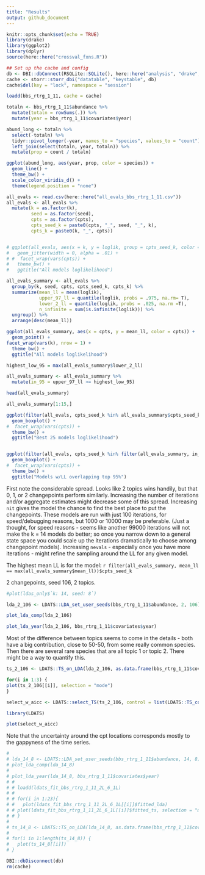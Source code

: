 ```yaml
---
title: "Results"
output: github_document
---
```


```r
knitr::opts_chunk$set(echo = TRUE)
library(drake)
library(ggplot2)
library(dplyr)
source(here::here("crossval_fxns.R"))

## Set up the cache and config
db <- DBI::dbConnect(RSQLite::SQLite(), here::here("analysis", "drake", "drake-cache.sqlite"))
cache <- storr::storr_dbi("datatable", "keystable", db)
cache$del(key = "lock", namespace = "session")
```

```r

loadd(bbs_rtrg_1_11, cache = cache)

totaln <- bbs_rtrg_1_11$abundance %>%
  mutate(totaln = rowSums(.)) %>%
  mutate(year = bbs_rtrg_1_11$covariates$year)

abund_long <- totaln %>%
  select(-totaln) %>%
  tidyr::pivot_longer(-year, names_to = "species", values_to = "count") %>%
  left_join(select(totaln, year, totaln)) %>%
  mutate(prop = count / totaln)

ggplot(abund_long, aes(year, prop, color = species)) +
  geom_line() +
  theme_bw() +
  scale_color_viridis_d() +
  theme(legend.position = "none")


```

```r

all_evals <- read.csv(here::here("all_evals_bbs_rtrg_1_11.csv"))
all_evals <- all_evals %>%
  mutate(k = as.factor(k),
         seed = as.factor(seed),
         cpts = as.factor(cpts),
         cpts_seed_k = paste0(cpts, "_", seed, "_", k),
         cpts_k = paste0(k, "_", cpts))


# ggplot(all_evals, aes(x = k, y = loglik, group = cpts_seed_k, color = cpts)) +
#   geom_jitter(width = 0, alpha = .01) +
# #  facet_wrap(vars(cpts)) +
#   theme_bw() +
#   ggtitle("All models loglikelihood")

all_evals_summary <- all_evals %>%
  group_by(k, seed, cpts, cpts_seed_k, cpts_k) %>%
  summarize(mean_ll = mean(loglik),
            upper_97_ll = quantile(loglik, probs = .975, na.rm= T),
            lower_2_ll = quantile(loglik, probs = .025, na.rm =T),
            n_infinite = sum(is.infinite(loglik))) %>%
  ungroup() %>%
  arrange(desc(mean_ll))

ggplot(all_evals_summary, aes(x = cpts, y = mean_ll, color = cpts)) +
  geom_point() +
facet_wrap(vars(k), nrow = 1) +
  theme_bw() +
  ggtitle("All models loglikelihood")

highest_low_95 = max(all_evals_summary$lower_2_ll)

all_evals_summary <- all_evals_summary %>%
  mutate(in_95 = upper_97_ll >= highest_low_95)

head(all_evals_summary)

all_evals_summary[1:15,]

ggplot(filter(all_evals, cpts_seed_k %in% all_evals_summary$cpts_seed_k[1:25]), aes(x = k, y = loglik, group = cpts_seed_k, color = cpts)) +
  geom_boxplot() +
#  facet_wrap(vars(cpts)) +
  theme_bw() +
  ggtitle("Best 25 models loglikelihood")


ggplot(filter(all_evals, cpts_seed_k %in% filter(all_evals_summary, in_95)$cpts_seed_k), aes(x = k, y = loglik, group = cpts_seed_k, color = cpts)) +
  geom_boxplot() +
#  facet_wrap(vars(cpts)) +
  theme_bw() +
  ggtitle("Models w/LL overlapping top 95%")
```

First note the considerable spread. Looks like 2 topics wins handily, but that 0, 1, or 2 changepoints perform similarly. Increasing the number of iterations and/or aggregate estimates might decrease some of this spread. Increasing `nit` gives the model the chance to find the best place to put the changepoints. These models are run with just 100 iterations, for speed/debugging reasons, but 1000 or 10000 may be preferable. (Just a thought, for speed reasons - seems like another 99000 iterations will not make the k = 14 models do better; so once you narrow down to a general state space you could scale up the iterations dramatically to choose among changepoint models). Increasing `nevals` - especially once you have more iterations - might refine the sampling around the LL for any given model. 

The highest mean LL is for the model: `r filter(all_evals_summary, mean_ll == max(all_evals_summary$mean_ll))$cpts_seed_k`

2 changepoints, seed 106, 2 topics.

```r

#plot(ldas_only$`k: 14, seed: 8`)

lda_2_106 <- LDATS::LDA_set_user_seeds(bbs_rtrg_1_11$abundance, 2, 106)

plot_lda_comp(lda_2_106)

plot_lda_year(lda_2_106, bbs_rtrg_1_11$covariates$year)


```

Most of the difference between topics seems to come in the details - both have a big contribution, close to 50-50, from some really common species. Then there are several rare species that are all topic 1 or topic 2. There might be a way to quantify this.
```r
ts_2_106 <- LDATS::TS_on_LDA(lda_2_106, as.data.frame(bbs_rtrg_1_11$covariates), timename = 'year', formulas = ~ 1, nchangepoints = c(0:2), control = LDATS::TS_control(nit = 1000))

for(i in 1:3) {
plot(ts_2_106[[i]], selection = "mode")
}

select_w_aicc <- LDATS::select_TS(ts_2_106, control = list(LDATS::TS_control(measurer = "AICc")))

library(LDATS)

plot(select_w_aicc)

```

Note that the uncertainty around the cpt locations corresponds mostly to the gappyness of the time series. 


```r
# 
# lda_14_8 <- LDATS::LDA_set_user_seeds(bbs_rtrg_1_11$abundance, 14, 8)
# plot_lda_comp(lda_14_8)
# 
# plot_lda_year(lda_14_8, bbs_rtrg_1_11$covariates$year)
# # 
# # loadd(ldats_fit_bbs_rtrg_1_11_2L_6_1L)
# # 
# # for(i in 1:23){
# #   plot(ldats_fit_bbs_rtrg_1_11_2L_6_1L[[i]]$fitted_lda)
# # plot(ldats_fit_bbs_rtrg_1_11_2L_6_1L[[i]]$fitted_ts, selection = "mode")
# # }
# 
# ts_14_8 <- LDATS::TS_on_LDA(lda_14_8, as.data.frame(bbs_rtrg_1_11$covariates), timename = 'year', formulas = ~ 1, nchangepoints = c(0:2), control = LDATS::TS_control(nit = 1000))
# 
# for(i in 1:length(ts_14_8)) {
#   plot(ts_14_8[[i]])
# }


```

```r

DBI::dbDisconnect(db)
rm(cache)

```